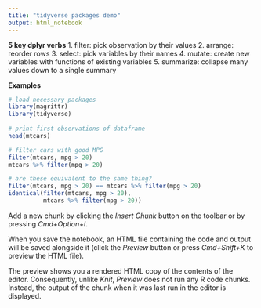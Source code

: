 ```yaml
---
title: "tidyverse packages demo"
output: html_notebook
---
```


**5 key dplyr verbs**
1. filter: pick observation by their values
2. arrange: reorder rows
3. select: pick variables by their names
4. mutate: create new variables with functions of existing variables
5. summarize: collapse many values down to a single summary

**Examples**

```r
# load necessary packages
library(magrittr)
library(tidyverse)
  
# print first observations of dataframe
head(mtcars)

# filter cars with good MPG
filter(mtcars, mpg > 20)
mtcars %>% filter(mpg > 20)

# are these equivalent to the same thing?
filter(mtcars, mpg > 20) == mtcars %>% filter(mpg > 20)
identical(filter(mtcars, mpg > 20),
          mtcars %>% filter(mpg > 20))


```

Add a new chunk by clicking the *Insert Chunk* button on the toolbar or by pressing *Cmd+Option+I*.

When you save the notebook, an HTML file containing the code and output will be saved alongside it (click the *Preview* button or press *Cmd+Shift+K* to preview the HTML file). 

The preview shows you a rendered HTML copy of the contents of the editor. Consequently, unlike *Knit*, *Preview* does not run any R code chunks. Instead, the output of the chunk when it was last run in the editor is displayed.

